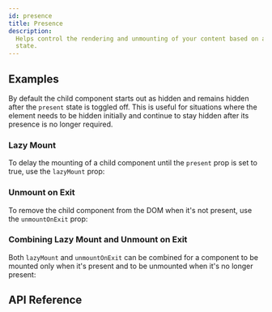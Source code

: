 ```yaml
---
id: presence
title: Presence
description:
  Helps control the rendering and unmounting of your content based on a given
  state.
---
```



<ComponentPreview />

## Examples

By default the child component starts out as hidden and remains hidden after the
`present` state is toggled off. This is useful for situations where the element
needs to be hidden initially and continue to stay hidden after its presence is
no longer required.

<Story id="Basic" />

### Lazy Mount

To delay the mounting of a child component until the `present` prop is set to
true, use the `lazyMount` prop:

<Story id="LazyMount" />

### Unmount on Exit

To remove the child component from the DOM when it's not present, use the
`unmountOnExit` prop:

<Story id="UnmountOnExit" />

### Combining Lazy Mount and Unmount on Exit

Both `lazyMount` and `unmountOnExit` can be combined for a component to be
mounted only when it's present and to be unmounted when it's no longer present:

<Story id="LazyMountAndUnmountOnExit" />

## API Reference

<ComponentTypes id="presence" />

